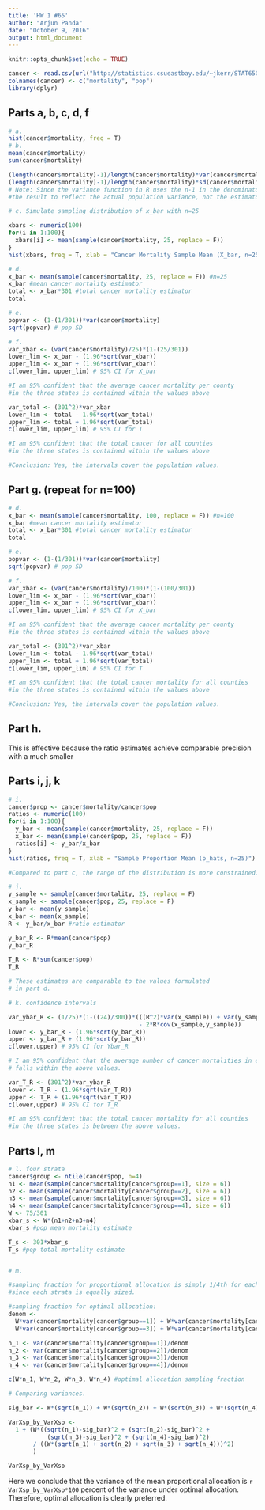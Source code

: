```yaml
---
title: 'HW 1 #65'
author: "Arjun Panda"
date: "October 9, 2016"
output: html_document
---
```


```r
knitr::opts_chunk$set(echo = TRUE)
```


```r
cancer <- read.csv(url("http://statistics.csueastbay.edu/~jkerr/STAT65012/cancer.txt"), header=FALSE, col.names=c("x1","x2"))
colnames(cancer) <- c("mortality", "pop")
library(dplyr)

```
## Parts a, b, c, d, f

```r
# a.
hist(cancer$mortality, freq = T)
# b. 
mean(cancer$mortality)
sum(cancer$mortality)

(length(cancer$mortality)-1)/length(cancer$mortality)*var(cancer$mortality) #population var
(length(cancer$mortality)-1)/length(cancer$mortality)*sd(cancer$mortality) #pop SD
# Note: Since the variance function in R uses the n-1 in the denominator, I modify 
#the result to reflect the actual population variance, not the estimator.

# c. Simulate sampling distribution of x_bar with n=25

xbars <- numeric(100)
for(i in 1:100){
  xbars[i] <- mean(sample(cancer$mortality, 25, replace = F))
}
hist(xbars, freq = T, xlab = "Cancer Mortality Sample Mean (X_bar, n=25)")

# d. 
x_bar <- mean(sample(cancer$mortality, 25, replace = F)) #n=25
x_bar #mean cancer mortality estimator
total <- x_bar*301 #total cancer mortality estimator
total

# e. 
popvar <- (1-(1/301))*var(cancer$mortality)
sqrt(popvar) # pop SD

# f. 
var_xbar <- (var(cancer$mortality)/25)*(1-(25/301))
lower_lim <- x_bar - (1.96*sqrt(var_xbar))
upper_lim <- x_bar + (1.96*sqrt(var_xbar))
c(lower_lim, upper_lim) # 95% CI for X_bar

#I am 95% confident that the average cancer mortality per county 
#in the three states is contained within the values above

var_total <- (301^2)*var_xbar
lower_lim <- total - 1.96*sqrt(var_total)
upper_lim <- total + 1.96*sqrt(var_total)
c(lower_lim, upper_lim) # 95% CI for T

#I am 95% confident that the total cancer for all counties 
#in the three states is contained within the values above

#Conclusion: Yes, the intervals cover the population values.

```
## Part g. (repeat for n=100)
```r

# d. 
x_bar <- mean(sample(cancer$mortality, 100, replace = F)) #n=100
x_bar #mean cancer mortality estimator
total <- x_bar*301 #total cancer mortality estimator
total

# e. 
popvar <- (1-(1/301))*var(cancer$mortality)
sqrt(popvar) # pop SD

# f. 
var_xbar <- (var(cancer$mortality)/100)*(1-(100/301))
lower_lim <- x_bar - (1.96*sqrt(var_xbar))
upper_lim <- x_bar + (1.96*sqrt(var_xbar))
c(lower_lim, upper_lim) # 95% CI for X_bar

#I am 95% confident that the average cancer mortality per county 
#in the three states is contained within the values above

var_total <- (301^2)*var_xbar
lower_lim <- total - 1.96*sqrt(var_total)
upper_lim <- total + 1.96*sqrt(var_total)
c(lower_lim, upper_lim) # 95% CI for T

#I am 95% confident that the total cancer mortality for all counties 
#in the three states is contained within the values above

#Conclusion: Yes, the intervals cover the population values.
```

## Part h.

This is effective because the ratio estimates achieve comparable precision with a much smaller 

## Parts i, j, k 

```r

# i.
cancer$prop <- cancer$mortality/cancer$pop
ratios <- numeric(100)
for(i in 1:100){
  y_bar <- mean(sample(cancer$mortality, 25, replace = F))
  x_bar <- mean(sample(cancer$pop, 25, replace = F))
  ratios[i] <- y_bar/x_bar
}
hist(ratios, freq = T, xlab = "Sample Proportion Mean (p_hats, n=25)")

#Compared to part c, the range of the distribution is more constrained.  

# j.
y_sample <- sample(cancer$mortality, 25, replace = F)
x_sample <- sample(cancer$pop, 25, replace = F)
y_bar <- mean(y_sample)
x_bar <- mean(x_sample)
R <- y_bar/x_bar #ratio estimator

y_bar_R <- R*mean(cancer$pop)
y_bar_R

T_R <- R*sum(cancer$pop)
T_R

# These estimates are comparable to the values formulated
# in part d. 

# k. confidence intervals

var_ybar_R <- (1/25)*(1-((24)/300))*(((R^2)*var(x_sample)) + var(y_sample) 
                                     - 2*R*cov(x_sample,y_sample))
lower <- y_bar_R - (1.96*sqrt(y_bar_R))
upper <- y_bar_R + (1.96*sqrt(y_bar_R))
c(lower,upper) # 95% CI for Ybar_R

# I am 95% confident that the average number of cancer mortalities in each county
# falls within the above values. 

var_T_R <- (301^2)*var_ybar_R
lower <- T_R - (1.96*sqrt(var_T_R))
upper <- T_R + (1.96*sqrt(var_T_R))
c(lower,upper) # 95% CI for T_R

#I am 95% confident that the total cancer mortality for all counties 
#in the three states is between the above values.

```

## Parts l, m

```r
# l. four strata
cancer$group <- ntile(cancer$pop, n=4)
n1 <- mean(sample(cancer$mortality[cancer$group==1], size = 6))
n2 <- mean(sample(cancer$mortality[cancer$group==2], size = 6))
n3 <- mean(sample(cancer$mortality[cancer$group==3], size = 6))
n4 <- mean(sample(cancer$mortality[cancer$group==4], size = 6))
W <- 75/301 
xbar_s <- W*(n1+n2+n3+n4)
xbar_s #pop mean mortality estimate

T_s <- 301*xbar_s
T_s #pop total mortality estimate


# m. 

#sampling fraction for proportional allocation is simply 1/4th for each strata,
#since each strata is equally sized. 

#sampling fraction for optimal allocation:
denom <- 
  W*var(cancer$mortality[cancer$group==1]) + W*var(cancer$mortality[cancer$group==2]) +
  W*var(cancer$mortality[cancer$group==3]) + W*var(cancer$mortality[cancer$group==4])

n_1 <- var(cancer$mortality[cancer$group==1])/denom
n_2 <- var(cancer$mortality[cancer$group==2])/denom
n_3 <- var(cancer$mortality[cancer$group==3])/denom
n_4 <- var(cancer$mortality[cancer$group==4])/denom

c(W*n_1, W*n_2, W*n_3, W*n_4) #optimal allocation sampling fraction

# Comparing variances.

sig_bar <- W*(sqrt(n_1)) + W*(sqrt(n_2)) + W*(sqrt(n_3)) + W*(sqrt(n_4))

VarXsp_by_VarXso <- 
  1 + (W*((sqrt(n_1)-sig_bar)^2 + (sqrt(n_2)-sig_bar)^2 +
           (sqrt(n_3)-sig_bar)^2 + (sqrt(n_4)-sig_bar)^2)
       / ((W*(sqrt(n_1) + sqrt(n_2) + sqrt(n_3) + sqrt(n_4)))^2)
       )

VarXsp_by_VarXso

```

Here we conclude that the variance of the mean proportional allocation is `r VarXsp_by_VarXso*100` percent of the variance under optimal allocation. Therefore, optimal allocation is clearly preferred. 




